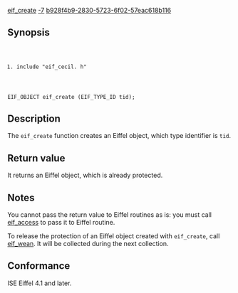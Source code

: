 [[Property:title|eif_create]]
[[Property:weight|-7]]
[[Property:uuid|b928f4b9-2830-5723-6f02-57eac618b116]]
==Synopsis==
<code lang="text">
#include "eif_cecil. h"

EIF_OBJECT eif_create (EIF_TYPE_ID tid);
</code>

==Description==
The <code lang="text">eif_create</code> function creates an Eiffel object, which type identifier is <code lang="text">tid</code>. 
==Return value==
It returns an Eiffel object, which is already protected. 
==Notes==
You cannot pass the return value to Eiffel routines as is: you must call [[eif_access]] to pass it to Eiffel routine.

To release the protection of an Eiffel object created with <code lang="text">eif_create</code>, call [[eif_wean]]. It will be collected during the next collection. 

==Conformance==

ISE Eiffel 4.1 and later. 


{{SeeAlso| <br/>
[[eif_wean]]<br/>
[[eif_type_id]] }}




